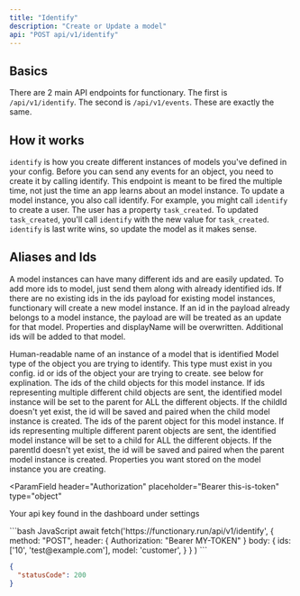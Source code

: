 ```yaml
---
title: "Identify"
description: "Create or Update a model"
api: "POST api/v1/identify"
---
```


## Basics

There are 2 main API endpoints for functionary. The first is `/api/v1/identify`.
The second is `/api/v1/events`. These are exactly the same.

## How it works

`identify` is how you create different instances of models you've defined in your config.
Before you can send any events for an object, you need to create it by calling identify.
This endpoint is meant to be fired the multiple time, not just the time an app learns
about an model instance. To update a model instance, you also call identify. For example,
you might call `identify` to create a user. The user has a property `task_created`. To updated
`task_created`, you'll call `identify` with the new value for `task_created`. `identify` is last write
wins, so update the model as it makes sense.

## Aliases and Ids

A model instances can have many different ids and are easily updated.
To add more ids to model, just send them along with already identified ids.
If there are no existing ids in the ids payload for existing model instances,
functionary will create a new model instance. If an id in the payload already
belongs to a model instance, the payload are will be treated as an update for
that model. Properties and displayName will be overwritten. Additional ids
will be added to that model.

<ParamField body="displayName" type="string">
  Human-readable name of an instance of a model that is identified
</ParamField>

<ParamField body="model" type="string" required>
  Model type of the object you are trying to identify. This type must exist in
  you config.
</ParamField>

<ParamField body="ids" type="(string | number)[]" required>
  id or ids of the object your are trying to create. see below for explination.
</ParamField>

<ParamField body="childIds" type="(string | number)[]">
  The ids of the child objects for this model instance. If ids representing
  multiple different child objects are sent, the identified model instance will
  be set to the parent for ALL the different objects. If the childId doesn't yet
  exist, the id will be saved and paired when the child model instance is
  created.
</ParamField>

<ParamField body="parentIds" type="(string | number)[]">
  The ids of the parent object for this model instance. If ids representing
  multiple different parent objects are sent, the identified model instance will
  be set to a child for ALL the different objects. If the parentId doesn't yet
  exist, the id will be saved and paired when the parent model instance is
  created.
</ParamField>

<ParamField body="properties" type="object">
  Properties you want stored on the model instance you are creating.
</ParamField>

<ParamField
  header="Authorization"
  placeholder="Bearer this-is-token"
  type="object"
>
  Your api key found in the dashboard under settings
</ParamField>

<RequestExample>
```bash JavaScript
await fetch('https://functionary.run/api/v1/identify', 
    {  
        method: "POST", 
        header: {
            Authorization: "Bearer MY-TOKEN"
        }
        body: {
            ids: ['10', 'test@example.com'],
            model: 'customer',
        } 
    }
)
```
</RequestExample>

<ResponseExample>

```json Response Example
{
  "statusCode": 200
}
```

</ResponseExample>
